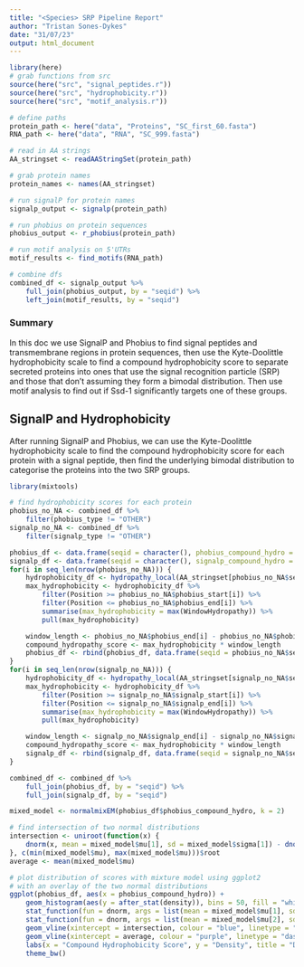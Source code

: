 ```yaml
---
title: "<Species> SRP Pipeline Report"
author: "Tristan Sones-Dykes"
date: "31/07/23"
output: html_document
---
```


```r
library(here)
# grab functions from src
source(here("src", "signal_peptides.r"))
source(here("src", "hydrophobicity.r"))
source(here("src", "motif_analysis.r"))

# define paths
protein_path <- here("data", "Proteins", "SC_first_60.fasta")
RNA_path <- here("data", "RNA", "SC_999.fasta")

# read in AA strings
AA_stringset <- readAAStringSet(protein_path)

# grab protein names
protein_names <- names(AA_stringset)

# run signalP for protein names
signalp_output <- signalp(protein_path)

# run phobius on protein sequences
phobius_output <- r_phobius(protein_path)

# run motif analysis on 5'UTRs
motif_results <- find_motifs(RNA_path)

# combine dfs
combined_df <- signalp_output %>%
    full_join(phobius_output, by = "seqid") %>%
    left_join(motif_results, by = "seqid")
```

### Summary
In this doc we use SignalP and Phobius to find signal peptides and transmembrane regions in protein sequences,
then use the Kyte-Doolittle hydrophobicity scale to find a compound hydrophobicity score
to separate secreted proteins into ones that use the signal recognition particle (SRP) and 
those that don't assuming they form a bimodal distribution. Then use motif analysis to find out if Ssd-1 significantly targets one 
of these groups.

## SignalP and Hydrophobicity 
After running SignalP and Phobius, we can use the Kyte-Doolittle hydrophobicity scale to
find the compound hydrophobicity score for each protein with a signal peptide, then find
the underlying bimodal distribution to categorise the proteins into the two SRP groups.

```r
library(mixtools)

# find hydrophobicity scores for each protein
phobius_no_NA <- combined_df %>%
    filter(phobius_type != "OTHER")
signalp_no_NA <- combined_df %>%
    filter(signalp_type != "OTHER")

phobius_df <- data.frame(seqid = character(), phobius_compound_hydro = numeric())
signalp_df <- data.frame(seqid = character(), signalp_compound_hydro = numeric())
for(i in seq_len(nrow(phobius_no_NA))) {
    hydrophobicity_df <- hydropathy_local(AA_stringset[phobius_no_NA$seqid[i]])
    max_hydrophobicity <- hydrophobicity_df %>%
        filter(Position >= phobius_no_NA$phobius_start[i]) %>%
        filter(Position <= phobius_no_NA$phobius_end[i]) %>%
        summarise(max_hydrophobicity = max(WindowHydropathy)) %>%
        pull(max_hydrophobicity)

    window_length <- phobius_no_NA$phobius_end[i] - phobius_no_NA$phobius_start[i] + 1
    compound_hydropathy_score <- max_hydrophobicity * window_length
    phobius_df <- rbind(phobius_df, data.frame(seqid = phobius_no_NA$seqid[i], phobius_compound_hydro = compound_hydropathy_score))
}
for(i in seq_len(nrow(signalp_no_NA))) {
    hydrophobicity_df <- hydropathy_local(AA_stringset[signalp_no_NA$seqid[i]])
    max_hydrophobicity <- hydrophobicity_df %>%
        filter(Position >= signalp_no_NA$signalp_start[i]) %>%
        filter(Position <= signalp_no_NA$signalp_end[i]) %>%
        summarise(max_hydrophobicity = max(WindowHydropathy)) %>%
        pull(max_hydrophobicity)

    window_length <- signalp_no_NA$signalp_end[i] - signalp_no_NA$signalp_start[i] + 1
    compound_hydropathy_score <- max_hydrophobicity * window_length
    signalp_df <- rbind(signalp_df, data.frame(seqid = signalp_no_NA$seqid[i], signalp_compound_hydro = compound_hydropathy_score))
}

combined_df <- combined_df %>%
    full_join(phobius_df, by = "seqid") %>%
    full_join(signalp_df, by = "seqid")

mixed_model <- normalmixEM(phobius_df$phobius_compound_hydro, k = 2)

# find intersection of two normal distributions
intersection <- uniroot(function(x) {
    dnorm(x, mean = mixed_model$mu[1], sd = mixed_model$sigma[1]) - dnorm(x, mean = mixed_model$mu[2], sd = mixed_model$sigma[2])
}, c(min(mixed_model$mu), max(mixed_model$mu)))$root
average <- mean(mixed_model$mu)

# plot distribution of scores with mixture model using ggplot2
# with an overlay of the two normal distributions
ggplot(phobius_df, aes(x = phobius_compound_hydro)) +
    geom_histogram(aes(y = after_stat(density)), bins = 50, fill = "white", colour = "black") + 
    stat_function(fun = dnorm, args = list(mean = mixed_model$mu[1], sd = mixed_model$sigma[1]), colour = "red") +
    stat_function(fun = dnorm, args = list(mean = mixed_model$mu[2], sd = mixed_model$sigma[2]), colour = "green") +
    geom_vline(xintercept = intersection, colour = "blue", linetype = "dashed") +
    geom_vline(xintercept = average, colour = "purple", linetype = "dashed") +
    labs(x = "Compound Hydrophobicity Score", y = "Density", title = "Distribution of Compound Hydrophobicity Scores (Cerevisiae)") +
    theme_bw()
```